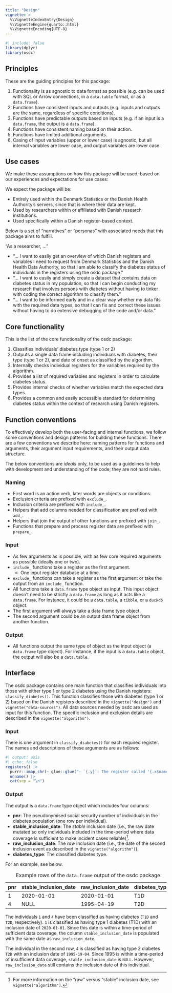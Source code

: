 ```yaml
---
title: "Design"
vignette: >
  %\VignetteIndexEntry{Design}
  %\VignetteEngine{quarto::html}
  %\VignetteEncoding{UTF-8}
---
```


```r
#| include: false
library(dplyr)
library(osdc)
```

## Principles

These are the guiding principles for this package:

1.  Functionality is as agnostic to data format as possible (e.g. can be
    used with SQL or Arrow connections, in a `data.table` format, or as
    a `data.frame`).
2.  Functions have consistent inputs and outputs (e.g. inputs and
    outputs are the same, regardless of specific conditions).
3.  Functions have predictable outputs based on inputs (e.g. if an input
    is a `data.frame`, the output is a `data.frame`).
4.  Functions have consistent naming based on their action.
5.  Functions have limited additional arguments.
6.  Casing of input variables (upper or lower case) is agnostic, but all
    internal variables are lower case, and output variables are lower
    case.

## Use cases

We make these assumptions on how this package will be used, based on our
experiences and expectations for use cases:

We expect the package will be:

-   Entirely used within the Denmark Statistics or the Danish Health
    Authority's servers, since that is where their data are kept.
-   Used by researchers within or affiliated with Danish research
    institutions.
-   Used specifically within a Danish register-based context.

Below is a set of "narratives" or "personas" with associated needs that
this package aims to fulfill.

"As a researcher, ..."

-   "... I want to easily get an overview of which Danish registers and
    variables I need to request from Denmark Statistics and the Danish
    Health Data Authority, so that I am able to classify the diabetes
    status of individuals in the registers using the osdc package."
-   "... I want to easily and simply create a dataset that contains data
    on diabetes status in my population, so that I can begin conducting
    my research that involves persons with diabetes without having to
    tinker with coding the correct algorithm to classify them."
-   "... I want to be informed early and in a clear way whether my data
    fits with the required data types, so that I can fix and correct
    these issues without having to do extensive debugging of the code
    and/or data."

## Core functionality

This is the list of the core functionality of the osdc package:

1.  Classifies individuals' diabetes type (type 1 or 2)
2.  Outputs a single data frame including individuals with diabetes,
    their type (type 1 or 2), and date of onset as classified by the
    algorithm.
3.  Internally checks individual registers for the variables required by
    the algorithm.
4.  Provides a list of required variables and registers in order to
    calculate diabetes status.
5.  Provides internal checks of whether variables match the expected
    data types.
6.  Provides a common and easily accessible standard for determining
    diabetes status within the context of research using Danish
    registers.

## Function conventions

To effectively develop both the user-facing and internal functions, we
follow some conventions and design patterns for building these
functions. There are a few conventions we describe here: naming patterns
for functions and arguments, their argument input requirements, and
their output data structure.

The below conventions are *ideals* only, to be used as a guidelines to
help with development and understanding of the code; they are not hard
rules.

### Naming

-   First word is an action verb, later words are objects or conditions.
-   Exclusion criteria are prefixed with `exclude_`.
-   Inclusion criteria are prefixed with `include_`.
-   Helpers that add columns needed for classification are
    prefixed with `add_`.
-   Helpers that join the output of other functions are prefixed with
    `join_`.
-   Functions that prepare and process register data are prefixed with
    `prepare_`.

### Input

-   As few arguments as is possible, with as few core required arguments
    as possible (ideally one or two).
-   `include_` functions take a register as the first argument.
    -   One input register database at a time.
-   `exclude_` functions can take a register as the first argument or
    take the output from an `include_` function.
-   All functions take a `data.frame` type object as input. This input
    object doesn't need to be strictly a `data.frame` as long as it acts
    like a `data.frame`. For instance, it could be a `data.table`, a
    `tibble`, or a `duckdb` object.
-   The first argument will always take a data frame type object.
-   The second argument could be an output data frame object from
    another function.

### Output

-   All functions output the same type of object as the input object (a
    `data.frame` type object). For instance, if the input is a
    `data.table` object, the output will also be a `data.table`.

## Interface

The osdc package contains one main function that classifies individuals
into those with either type 1 or type 2 diabetes using the Danish
registers: `classify_diabetes()`. This function classifies those with
diabetes (type 1 or 2) based on the Danish registers described in the
`vignette("design")` and `vignette("data-sources")`. All data sources
needed by osdc are used as input for this function. The specific
inclusion and exclusion details are described in the
`vignette("algorithm")`.

### Input

There is one argument in `classify_diabetes()` for each required
register. The names and descriptions of these arguments are as follows:

```r
#| output: asis
#| echo: false
registers() |>
  purrr::imap_chr(~ glue::glue("- `{.y}`: The register called '{.x$name}' in Danish.")) |>
  unname() |> 
  cat(sep = "\n")
```

### Output

The output is a `data.frame` type object which includes four columns:

-   **pnr**: The pseudonymised social security number of individuals in
    the diabetes population (one row per individual).
-   **stable_inclusion_date**: The *stable* inclusion date (i.e., the
    raw date mutated so only individuals included in the time-period
    where data coverage is sufficient to make incident cases
    reliable)[^1].
    <!-- TODO: Specify this time-period: e.g., later than 1997 -->
-   **raw_inclusion_date**: The *raw* inclusion date (i.e., the date of
    the second inclusion event as described in the
    `vignette("algorithm")`).
-   **diabetes_type**: The classified diabetes type.

[^1]: For more information on the "raw" versus "stable" inclusion date,
    see `vignette("algorithm")`.

For an example, see below.

| pnr | stable_inclusion_date | raw_inclusion_date | diabetes_type |
|-----|-----------------------|--------------------|---------------|
| 1   | 2020-01-01            | 2020-01-01         | T1D           |
| 4   | NULL                  | 1995-04-19         | T2D           |

: Example rows of the `data.frame` output of the osdc package.

The individuals `1` and `4` have been classified as having diabetes
(`T1D` and `T2D`, respectively). `1` is classified as having type 1
diabetes (T1D) with an inclusion date of `2020-01-01`. Since this date
is within a time-period of sufficient data coverage, the column
`stable_inclusion_date` is populated with the same date as
`raw_inclusion_date`.

The individual in the second row, `4` is classified as having type 2
diabetes `T2D` with an inclusion date of `1995-19-04`. Since 1995 is
within a time-period of insufficient data coverage,
`stable_inclusion_date` is `NULL`. However, `raw_inclusion_date` still
contains the inclusion date of this individual.

<!-- TODO: Specify the "stable" time-period: e.g., later than 1997 -->